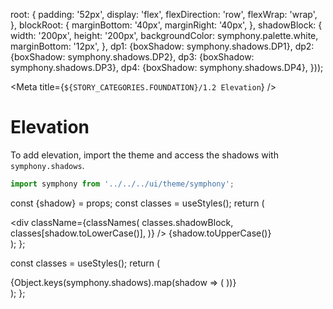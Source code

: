 
  root: {
    padding: '52px',
    display: 'flex',
    flexDirection: 'row',
    flexWrap: 'wrap',
  },
  blockRoot: {
    marginBottom: '40px',
    marginRight: '40px',
  },
  shadowBlock: {
    width: '200px',
    height: '200px',
    backgroundColor: symphony.palette.white,
    marginBottom: '12px',
  },
  dp1: {boxShadow: symphony.shadows.DP1},
  dp2: {boxShadow: symphony.shadows.DP2},
  dp3: {boxShadow: symphony.shadows.DP3},
  dp4: {boxShadow: symphony.shadows.DP4},
}));

<Meta title={`${STORY_CATEGORIES.FOUNDATION}/1.2 Elevation`} />

# Elevation

To add elevation, import the theme and access the shadows with `symphony.shadows`.

```js
import symphony from '../../../ui/theme/symphony';
```

  const {shadow} = props;
  const classes = useStyles();
  return (
    <div className={classes.blockRoot}>
      <div
        className={classNames(
          classes.shadowBlock,
          classes[shadow.toLowerCase()],
        )}
      />
      <Text weight="medium">{shadow.toUpperCase()}</Text>
    </div>
  );
};

  const classes = useStyles();
  return (
    <div className={classes.root}>
      {Object.keys(symphony.shadows).map(shadow => (
        <ShadowBlock key={shadow} shadow={shadow} />
      ))}
    </div>
  );
};

<ShadowBlocksRoot />
